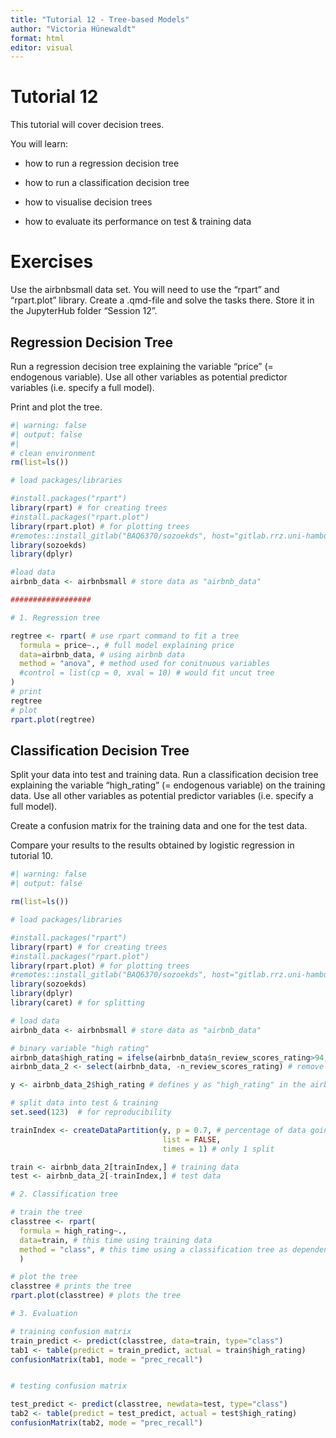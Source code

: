 ---
title: "Tutorial 12 - Tree-based Models"
author: "Victoria Hünewaldt"
format: html
editor: visual
---

# Tutorial 12

This tutorial will cover decision trees.

You will learn:

-   how to run a regression decision tree

-   how to run a classification decision tree

-   how to visualise decision trees

-   how to evaluate its performance on test & training data

# Exercises

Use the airbnbsmall data set. You will need to use the "rpart" and "rpart.plot" library. Create a .qmd-file and solve the tasks there. Store it in the JupyterHub folder "Session 12".

## Regression Decision Tree

Run a regression decision tree explaining the variable "price" (= endogenous variable). Use all other variables as potential predictor variables (i.e. specify a full model).

Print and plot the tree.

```{r}
#| warning: false
#| output: false
#| 
# clean environment 
rm(list=ls())

# load packages/libraries

#install.packages("rpart") 
library(rpart) # for creating trees  
#install.packages("rpart.plot") 
library(rpart.plot) # for plotting trees
#remotes::install_gitlab("BAQ6370/sozoekds", host="gitlab.rrz.uni-hamburg.de")
library(sozoekds) 
library(dplyr)

#load data
airbnb_data <- airbnbsmall # store data as "airbnb_data"

##################

# 1. Regression tree 

regtree <- rpart( # use rpart command to fit a tree
  formula = price~., # full model explaining price
  data=airbnb_data, # using airbnb data
  method = "anova", # method used for conitnuous variables
  #control = list(cp = 0, xval = 10) # would fit uncut tree 
)
# print
regtree
# plot
rpart.plot(regtree)
```

## Classification Decision Tree

Split your data into test and training data. Run a classification decision tree explaining the variable "high_rating" (= endogenous variable) on the training data. Use all other variables as potential predictor variables (i.e. specify a full model).

Create a confusion matrix for the training data and one for the test data.

Compare your results to the results obtained by logistic regression in tutorial 10.

```{r}
#| warning: false
#| output: false

rm(list=ls())

# load packages/libraries

#install.packages("rpart") 
library(rpart) # for creating trees  
#install.packages("rpart.plot") 
library(rpart.plot) # for plotting trees
#remotes::install_gitlab("BAQ6370/sozoekds", host="gitlab.rrz.uni-hamburg.de")
library(sozoekds) 
library(dplyr)
library(caret) # for splitting

# load data
airbnb_data <- airbnbsmall # store data as "airbnb_data"

# binary variable "high rating"
airbnb_data$high_rating = ifelse(airbnb_data$n_review_scores_rating>94, 1, 0) 
airbnb_data_2 <- select(airbnb_data, -n_review_scores_rating) # remove "n_review_scores_rating"

y <- airbnb_data_2$high_rating # defines y as "high_rating" in the airbnb dataset

# split data into test & training
set.seed(123)  # for reproducibility

trainIndex <- createDataPartition(y, p = 0.7, # percentage of data going to training
                                  list = FALSE, 
                                  times = 1) # only 1 split

train <- airbnb_data_2[trainIndex,] # training data
test <- airbnb_data_2[-trainIndex,] # test data

# 2. Classification tree

# train the tree
classtree <- rpart(
  formula = high_rating~.,
  data=train, # this time using training data
  method = "class", # this time using a classification tree as dependent variable is binary
  )

# plot the tree
classtree # prints the tree
rpart.plot(classtree) # plots the tree

# 3. Evaluation

# training confusion matrix
train_predict <- predict(classtree, data=train, type="class")
tab1 <- table(predict = train_predict, actual = train$high_rating)
confusionMatrix(tab1, mode = "prec_recall")


# testing confusion matrix

test_predict <- predict(classtree, newdata=test, type="class")
tab2 <- table(predict = test_predict, actual = test$high_rating)
confusionMatrix(tab2, mode = "prec_recall")
```
